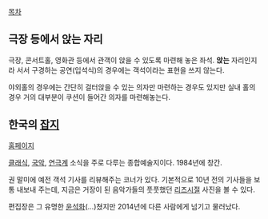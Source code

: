 [[목차]]

== 극장 등에서 앉는 자리 ==
극장, 콘서트홀, 영화관 등에서 관객이 앉을 수 있도록 마련해 놓은 좌석. '''앉는''' 자리인지라 서서 구경하는 공연(입석식)의 경우에는 객석이라는 표현을 쓰지 않는다.

야외홀의 경우에는 간단히 걸터앉을 수 있는 의자만 마련하는 경우도 있지만 실내 홀의 경우 거의 대부분이 쿠션이 들어간 의자를 마련해놓는다.

== 한국의 [[잡지]] ==
[http://www.gaeksuk.com/ 홈페이지]

[[클래식]], [[국악]], [[연극]]계 소식을 주로 다루는 종합예술지이다. 1984년에 창간.

권 말미에 예전 객석 기사를 리뷰해주는 코너가 있다. 기본적으로 10년 전의 기사들을 보통 내보내 주는데, 지금은 거장이 된 음악가들의 풋풋했던 [[리즈시절]] 사진을 볼 수 있다.

편집장은 그 유명한 [http://mirror.enha.kr/wiki/%ED%95%99%EB%A0%A5%EC%9C%84%EC%A1%B0#s-3.2 윤석화](…)쳤지만 2014년에 다른 사람에게 넘기고 물러났다.
